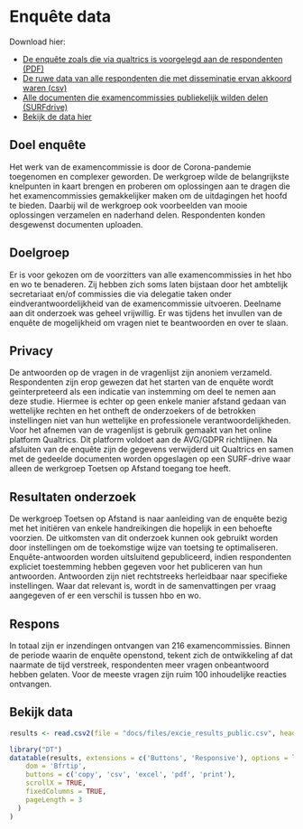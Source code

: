 # Enquête data

Download hier:

* [De enquête zoals die via qualtrics is voorgelegd aan de respondenten (PDF)](https://werkgroep-toetsen-op-afstand.github.io/Resultaten-Enquete-Examencommissies/files/Vragenlijst_excie_DEF.pdf)
* [De ruwe data van alle respondenten die met disseminatie ervan akkoord waren (csv)](https://werkgroep-toetsen-op-afstand.github.io/Resultaten-Enquete-Examencommissies/files/excie_results_public.csv)
* [Alle documenten die examencommissies publiekelijk wilden delen (SURFdrive)](https://surfdrive.surf.nl/files/index.php/s/K3rPEdqxpmH0PCD)
* [Bekijk de data hier](https://werkgroep-toetsen-op-afstand.github.io/Resultaten-Enquete-Examencommissies/enquête-data.html#bekijk-data)

## Doel enquête

Het werk van de examencommissie is door de Corona-pandemie toegenomen en complexer geworden. De werkgroep wilde de belangrijkste knelpunten in kaart brengen en proberen om oplossingen aan te dragen die het examencommissies gemakkelijker maken om de uitdagingen het hoofd te bieden. Daarbij wil de werkgroep ook voorbeelden van mooie oplossingen verzamelen en naderhand delen. Respondenten konden desgewenst documenten uploaden. 

## Doelgroep

Er is voor gekozen om de voorzitters van alle examencommissies in het hbo en wo te benaderen. Zij hebben zich soms laten bijstaan door het ambtelijk secretariaat en/of commissies die via delegatie taken onder eindverantwoordelijkheid van de examencommissie uitvoeren. Deelname aan dit onderzoek was geheel vrijwillig. Er was tijdens het invullen van de enquête de mogelijkheid om vragen niet te beantwoorden en over te slaan. 

## Privacy

De antwoorden op de vragen in de vragenlijst zijn anoniem verzameld. Respondenten zijn erop gewezen dat het starten van de enquête wordt geïnterpreteerd als een indicatie van instemming om deel te nemen aan deze studie. Hiermee is echter op geen enkele manier afstand gedaan van wettelijke rechten en het ontheft de onderzoekers of de betrokken instellingen niet van hun wettelijke en professionele verantwoordelijkheden.    
Voor het afnemen van de vragenlijst is gebruik gemaakt van het online platform Qualtrics. Dit platform voldoet aan de AVG/GDPR richtlijnen. Na afsluiten van de enquête zijn de gegevens verwijderd uit Qualtrics en samen met de gedeelde documenten worden opgeslagen op een SURF-drive waar alleen de werkgroep Toetsen op Afstand toegang toe heeft.

## Resultaten onderzoek

De werkgroep Toetsen op Afstand is naar aanleiding van de enquête bezig met het initiëren van enkele handreikingen die hopelijk in een behoefte voorzien.
De uitkomsten van dit onderzoek kunnen ook gebruikt worden door instellingen om de toekomstige wijze van toetsing te optimaliseren. Enquête-antwoorden worden uitsluitend gepubliceerd, indien respondenten expliciet toestemming hebben gegeven voor het publiceren van hun antwoorden. Antwoorden zijn niet rechtstreeks herleidbaar naar specifieke instellingen. Waar dat relevant is, wordt in de samenvattingen per vraag aangegeven of er een verschil is tussen hbo en wo. 

## Respons

In totaal zijn er inzendingen ontvangen van 216 examencommissies. Binnen de periode waarin de enquête openstond, tekent zich de ontwikkeling af dat naarmate de tijd verstreek, respondenten meer vragen onbeantwoord hebben gelaten. Voor de meeste vragen zijn ruim 100 inhoudelijke reacties ontvangen.

## Bekijk data

```r
results <- read.csv2(file = "docs/files/excie_results_public.csv", header = T)

library("DT")
datatable(results, extensions = c('Buttons', 'Responsive'), options = list(
    dom = 'Bfrtip',
    buttons = c('copy', 'csv', 'excel', 'pdf', 'print'),
    scrollX = TRUE,
    fixedColumns = TRUE,
    pageLength = 3
  )
)
```

